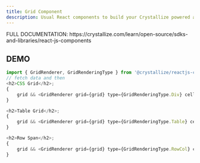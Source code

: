 ```yaml
---
title: Grid Component
description: Usual React components to build your Crystallize powered apps.
---
```



<Aside type="tip" title="Watch out!">
    FULL DOCUMENTATION: https://crystallize.com/learn/open-source/sdks-and-libraries/react-js-components
</Aside>

## DEMO

```javascript
import { GridRenderer, GridRenderingType } from '@crystallize/reactjs-components';
// fetch data and then
<h2>CSS Grid</h2>;
{
    grid && <GridRenderer grid={grid} type={GridRenderingType.Div} cellComponent={Cell} />;
}

<h2>Table Grid</h2>;
{
    grid && <GridRenderer grid={grid} type={GridRenderingType.Table} cellComponent={Cell} />;
}

<h2>Row Span</h2>;
{
    grid && <GridRenderer grid={grid} type={GridRenderingType.RowCol} cellComponent={Cell} />;
}
```

<GridDemo />
